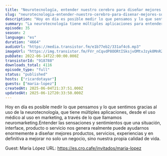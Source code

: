 ```yaml
---
title: "Neurotecnología, entender nuestro cerebro para diseñar mejores soluciones, con María López"
slug: "neurotecnologia-entender-nuestro-cerebro-para-disenar-mejores-soluciones-con-maria-lopez"
description: "Hoy en día es posible medir lo que pensamos y lo que sentimos gracias al uso de la neurotecnología, que tiene múltiples aplicaciones, desde el uso médico al uso en marketing, a través de lo que llamamos neuromarketing.Entender las sensaciones y sentimientos que una situación, interface, producto o servicio nos genera realmente puede ayudarnos enormemente a diseñar mejores productos, servicios, experiencias y en definitiva a mejorar no solo un negocio, sino nuestra propia calidad de vida.\n\nGuest: María López\nURL: https://es.cro.cafe/invitados/maria-lopez"
summary: "La neurotecnología tiene múltiples aplicaciones para entender y comprender como sentimos, reaccionamos y nos comportamos. Hablamos de todo ello con María López, CEO de Bitbrain."
episode: 35
season: 2
language: "es"
duration: "4664"
audioUrl: "https://media.transistor.fm/e1b77eb2/331af4c6.mp3"
imageUrl: "https://img.transistor.fm/FVr_nCqvdP8OORtISksjvOMtvJzyk0MnRZDkXI5xmdY/rs:fill:3000:3000:1/q:60/aHR0cHM6Ly9pbWct/dXBsb2FkLXByb2R1/Y3Rpb24udHJhbnNp/c3Rvci5mbS85MDQ1/NTVjNTBjZjc0ZjFj/Njg5NTUyNTUwNWFh/YjViMi5qcGc.webp"
pubDate: 2022-06-14T22:00:00.000Z
transistorId: "918788"
downloads_total: 4116
episode_type: "full"
status: "published"
hosts: ["ricardotayar"]
guests: ["maria-lopez"]
createdAt: 2025-06-04T21:37:51.000Z
updatedAt: 2025-06-12T20:33:50.000Z
---
```


Hoy en día es posible medir lo que pensamos y lo que sentimos gracias al uso de la neurotecnología, que tiene múltiples aplicaciones, desde el uso médico al uso en marketing, a través de lo que llamamos neuromarketing.Entender las sensaciones y sentimientos que una situación, interface, producto o servicio nos genera realmente puede ayudarnos enormemente a diseñar mejores productos, servicios, experiencias y en definitiva a mejorar no solo un negocio, sino nuestra propia calidad de vida.

Guest: María López
URL: https://es.cro.cafe/invitados/maria-lopez
